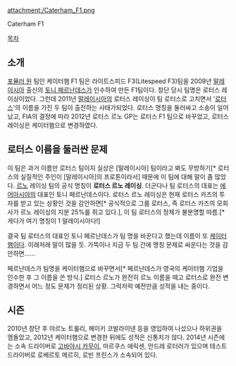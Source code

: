 attachment:/Caterham_F1.png

Caterham F1

[[목차]]
== 소개 ==
[[포뮬러 원]] 팀인 케이터햄 F1 팀은 라이트스피드 F3(Litespeed F3)팀을 2009년 [[말레이시아]] 출신의 [[토니 페르난데스]]가 인수하여 만든 F1팀이다. 창단 당시 팀명은 로터스 레이싱이었다. 그런데 2011년 [[말레이시아]]의 로터스 레이싱이 팀 로터스로 고치면서 '[[로터스]]'의 이름을 가진 두 팀이 출전하는 사태가되었다. 로터스 명칭을 둘러싸고 소송이 일어났고, FIA의 결정에 따라 2012년 로터스 르노 GP는 로터스 F1 팀으로 바꾸었고, 로터스 레이싱은 케이터햄으로 변경하였다.

== 로터스 이름을 둘러싼 문제 ==
이 팀은 과거 이름만 로터스 팀이지 실상은 [말레이시아] 팀이라고 봐도 무방하기[* 로터스의 실질적인 주인이 [말레이시아]의 프로톤이라서] 때문에 이 팀에 대해 말이 좀 많았다. [[르노]] 레이싱 팀의 공식 명칭이 '''로터스 르노 레이싱'''. 더군다나 팀 로터스의 대표는 [[에어아시아]]의 대표인 토니 페르난데스이다. 로터스 르노 레이싱은 현재 로터스 카즈의 투자를 받고 있는 상황인 것을 감안하면[* 공식적으로 그룹 로터스, 즉 로터스 카즈의 모회사가 르노 레이싱의 지분 25%를 쥐고 있다.], 이 팀 로터스의 정체가 불분명할 따름.[* 게다가 여기 명칭이 1 말레이시아다!]

결국 팀 로터스의 대표인 토니 페르난데스가 팀 명을 바꾼다고 했는데 이름이 또 [[케이터햄]]이다. 이래저래 말이 많을 듯. 가뜩이나 지금 두 팀 간에 명칭 문제로 싸운다는 것을 감안하면......

페르난데스가 팀명을 케이터햄으로 바꾸면서[* 페르난데스가 영국의 케이터햄 기업을 인수한 후 그 이름을 쓴 방식.] 로터스 르노가 완전히 르노 이름을 떼고 로터스로 완전 변경하면서 어느 정도 문제가 정리된 상황. 그럭저럭 예전만큼 성적을 내는 중이다. 

== 시즌 ==
2010년 창단 후 야르노 트룰리, 헤이키 코발라이넨 등을 영입하여 나섰으나 하위권을 맴돌았고, 2012년 케이터햄으로 변경한 뒤에도 성적은 신통치가 않다. 2014년 시즌에는 소속 드라이버로 [[고바야시 카무이]], 마르쿠스 에릭센, 안드레 로터러가 있으며 테스트 드라이버로 로베르토 메르히, 로빈 프린스가 소속되어 있다.
